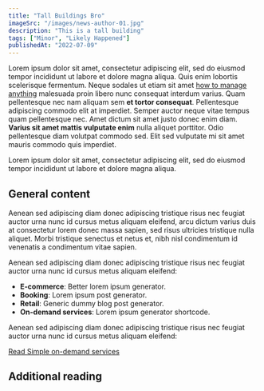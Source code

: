 ```yaml
---
title: "Tall Buildings Bro"
imageSrc: "/images/news-author-01.jpg"
description: "This is a tall building"
tags: ["Minor", "Likely Happened"]
publishedAt: "2022-07-09"
---
```


<MyImage src="/images/news-single.jpg" alt="hello" />

Lorem ipsum dolor sit amet, consectetur adipiscing elit, sed do eiusmod tempor incididunt
ut labore et dolore magna aliqua. Quis enim lobortis scelerisque fermentum. Neque
sodales ut etiam sit amet [how to manage anything](#0) malesuada proin libero nunc
consequat interdum varius. Quam pellentesque nec nam aliquam sem **et tortor consequat**.
Pellentesque adipiscing commodo elit at imperdiet. Semper auctor neque vitae tempus
quam pellentesque nec. Amet dictum sit amet justo donec enim diam. **Varius sit amet
mattis vulputate enim** nulla aliquet porttitor. Odio pellentesque diam volutpat
commodo sed. Elit sed vulputate mi sit amet mauris commodo quis imperdiet.

Lorem ipsum dolor sit amet, consectetur adipiscing elit, sed do eiusmod tempor incididunt ut labore et dolore magna aliqua.

## General content

Aenean sed adipiscing diam donec adipiscing tristique risus nec feugiat auctor urna nunc id cursus metus aliquam eleifend, arcu dictum varius duis at consectetur lorem donec massa sapien, sed risus ultricies tristique nulla aliquet. Morbi tristique senectus et netus et, nibh nisl condimentum id venenatis a condimentum vitae sapien.

Aenean sed adipiscing diam donec adipiscing tristique risus nec feugiat auctor urna nunc id cursus metus aliquam eleifend:

- **E-commerce**: Better lorem ipsum generator.
- **Booking**: Lorem ipsum post generator.
- **Retail**: Generic dummy blog post generator.
- **On-demand services**: Lorem ipsum generator shortcode.

Aenean sed adipiscing diam donec adipiscing tristique risus nec feugiat auctor urna nunc id cursus metus aliquam eleifend:

[Read Simple on-demand services](#0)

## Additional reading
